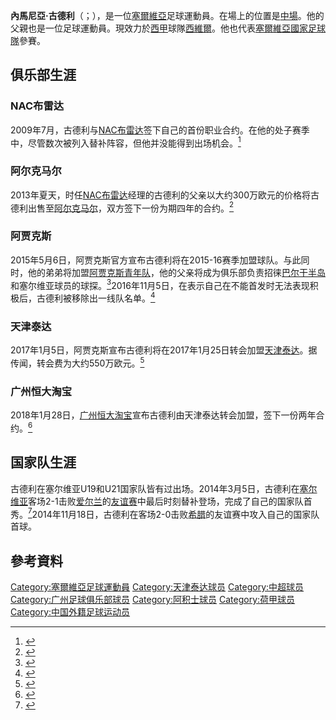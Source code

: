 {{NoteTA|G1=足球|G2=荷蘭足球聯賽|G3=uefa
|1=zh-hans:内马尼亚;zh-hk:尼曼查;zh-tw:內馬尼亞;
|2=zh-hans:古德利;zh-hk:古迪積;zh-tw:古德利;
}}
{{Infobox football biography
| name           = 内马尼亚·古德利 <br> Nemanja Gudelj
| image          = Nemanja Gudelj (2016).jpg
| caption        = 
| fullname       = {{lang|sr|Немања Гудељ}}
| birth_date     = {{birth date and age|1991|11|16|df=y}}
| birth_place    = [[南斯拉夫社会主义联邦共和国|南斯拉夫]][[贝尔格莱德|贝尔格莱德]]
| height         = {{height|m=1.88}}
| position       = [[中场|中场]]
| currentclub    = [[塞維利亞足球俱樂部|西維爾]]
| clubnumber     = 6
| youthyears1    = 1998–2001
| youthclubs1    = BSV Boeimeer
| youthyears2    = 2001–2010
| youthclubs2    = [[NAC布雷达|NAC布雷达]]
| years1         = 2009–2013
| clubs1         = [[NAC布雷达|NAC布雷达]]
| caps1          = 79
| goals1         = 8
| years2         = 2013–2015
| clubs2         = [[AZ_(足球會)|阿尔克马尔]]
| caps2          = 61
| goals2         = 16
| years3         = 2015–2017
| clubs3         = [[阿贾克斯足球俱乐部|阿贾克斯]]
| caps3          = 40
| goals3         = 6
| years4         = 2017
| clubs4         = [[天津泰达足球俱乐部|天津泰达]]
| caps4          = 19
| goals4         = 1
| years5         = 2018–2019
| clubs5         = [[广州恒大淘宝足球俱乐部|广州恒大淘宝]]
| caps5          = 11
| goals5         = 2
| years6         = 2018–2019
| clubs6         = → [[葡萄牙士砵亭俱樂部|士砵亭]]
| caps6          = 27
| goals6         = 1
| years7         = 2019–
| clubs7         = [[塞維利亞足球俱樂部|西維爾]]
| caps7          = 54
| goals7         = 0
| nationalyears1 = 2010–2012
| nationalteam1  = {{fbu|21|SER|name=塞尔维亚 U21}}
| nationalcaps1  = 15
| nationalgoals1 = 2
| nationalyears2 = 2014–
| nationalteam2  = {{fb|SER}}
| nationalcaps2  = 38
| nationalgoals2 = 1
| pcupdate       = 2021年5月23日
| ntupdate       = 2021年6月11日
}}
'''內馬尼亞·古德利'''（{{lang-sr|Немања Гудељ}}；{{bd|1991年|11月16日}}），是一位[[塞爾維亞|塞爾維亞]]足球運動員。在場上的位置是[[中場|中場]]。他的父親也是一位足球運動員。現效力於[[西甲|西甲]]球隊[[塞維利亞足球俱樂部|西維爾]]。他也代表[[塞爾維亞國家足球隊|塞爾維亞國家足球隊]]參賽。

==俱乐部生涯==
===NAC布雷达===
2009年7月，古德利与[[NAC布雷达|NAC布雷达]]签下自己的首份职业合约。在他的处子赛季中，尽管数次被列入替补阵容，但他并没能得到出场机会。<ref>{{cite news | url=http://www.bndestem.nl/sport/sportalgemeen/5248519/NAC-geeft-jeugdspeler-Nemanja-Gudelj-contract.ece | title=NAC geeft jeugdspeler Nemanja Gudelj contract | language=nl | publisher=bndestem.nl | date=2009-07-13| accessdate=2018-01-29 | archive-date=2012-03-08 | archive-url=https://web.archive.org/web/20120308185522/http://www.bndestem.nl/sport/sportalgemeen/5248519/NAC-geeft-jeugdspeler-Nemanja-Gudelj-contract.ece | dead-url=no }}</ref>

===阿尔克马尔===
2013年夏天，时任[[NAC布雷达|NAC布雷达]]经理的古德利的父亲以大约300万欧元的价格将古德利出售至[[AZ_(足球會)|阿尔克马尔]]，双方签下一份为期四年的合约。<ref>{{cite web|url=http://www.vi.nl/nieuws/242302/Gewilde-Gudelj-verlaat-NAC-Breda-voor-contract-bij-AZ.htm|title=Voetbal International - Gewilde Gudelj verlaat NAC Breda voor contract bij AZ|work=Voetbal International|language=nl|accessdate=2018-01-29|archive-date=2013-07-15|archive-url=https://web.archive.org/web/20130715192524/http://www.vi.nl/nieuws/242302/Gewilde-Gudelj-verlaat-NAC-Breda-voor-contract-bij-AZ.htm|dead-url=no}}</ref>

===阿贾克斯===
2015年5月6日，阿贾克斯官方宣布古德利将在2015-16赛季加盟球队。与此同时，他的弟弟将加盟[[阿积士青年队|阿贾克斯青年队]]，他的父亲将成为俱乐部负责招徕[[巴尔干半岛|巴尔干半岛]]和塞尔维亚球员的球探。<ref>{{cite web|url=http://www.channelnewsasia.com/news/sport/ajax-sign-serbian-brother/1830180.html|title=Ajax sign Serbian brothers and give dad a job in package deal|work=Channel NewsAsia|language=en}}</ref>2016年11月5日，在表示自己在不能首发时无法表现积极后，古德利被移除出一线队名单。<ref>{{cite web|url=http://www.telegraaf.nl/telesport/26963841/__Ajax_zet_ook_Gudelj_uit_selectie__.html|title=Ajax zet ook Gudelj uit selectie|language=nl|access-date=2018-01-29|archive-url=https://web.archive.org/web/20170417153000/http://www.telegraaf.nl/telesport/26963841/__Ajax_zet_ook_Gudelj_uit_selectie__.html|archive-date=2017-04-17|dead-url=yes}}</ref>

===天津泰达===
2017年1月5日，阿贾克斯宣布古德利将在2017年1月25日转会加盟[[天津泰达足球俱乐部|天津泰达]]。据传闻，转会费为大约550万欧元。<ref>{{cite web|url=http://www.ajax.nl/streams/ajax-actueel/nemanja-gudelj-vertrekt-naar-china.htm|title=Nemanja Gudelj vertrekt naar China|publisher=阿贾克斯足球俱乐部|language=nl|accessdate=2018-01-29|archive-date=2017-11-08|archive-url=https://web.archive.org/web/20171108091058/http://www.ajax.nl/streams/ajax-actueel/nemanja-gudelj-vertrekt-naar-china.htm|dead-url=no}}</ref>

===广州恒大淘宝===
2018年1月28日，[[广州恒大淘宝足球俱乐部|广州恒大淘宝]]宣布古德利由天津泰达转会加盟，签下一份两年合约。<ref>{{cite web|url=http://www.gzevergrandefc.com/news.aspx?fid=138&ftid=45670|title=公告|publisher=广州恒大淘宝足球俱乐部|accessdate=2018-01-29|archive-date=2018-07-13|archive-url=https://web.archive.org/web/20180713171101/http://www.gzevergrandefc.com/news.aspx?fid=138&ftid=45670|dead-url=no}}</ref>

==国家队生涯==
古德利在塞尔维亚U19和U21国家队皆有过出场。2014年3月5日，古德利在[[塞尔维亚国家足球队|塞尔维亚]]客场2-1击败[[爱尔兰国家足球队|爱尔兰]]的[[友谊赛|友谊赛]]中最后时刻替补登场，完成了自己的国家队首秀。<ref>{{cite web|publisher=flashscore.com|title=Ireland vs. Serbia 1:2|url=http://www.flashscore.com/match/nTIzstpQ/#lineups;1|language=en|accessdate=2014-03-11|archive-date=2015-09-24|archive-url=https://web.archive.org/web/20150924013816/http://www.flashscore.com/match/nTIzstpQ/#lineups;1|dead-url=no}}</ref>2014年11月18日，古德利在客场2-0击败[[希腊国家足球队|希腊]]的友谊赛中攻入自己的国家队首球。

==參考資料==
{{Reflist}}

{{西維爾足球會球員名單}}
{{2017年中超分类名单天津泰达}}
{{2018年中超分类名单广州恒大}}

{{DEFAULTSORT: Gudelj, Nemanja}}
[[Category:塞爾維亞足球運動員|Category:塞爾維亞足球運動員]]
[[Category:天津泰达球员|Category:天津泰达球员]]
[[Category:中超球员|Category:中超球员]]
[[Category:广州足球俱乐部球员|Category:广州足球俱乐部球员]]
[[Category:阿积士球员|Category:阿积士球员]]
[[Category:荷甲球员|Category:荷甲球员]]
[[Category:中国外籍足球运动员|Category:中国外籍足球运动员]]